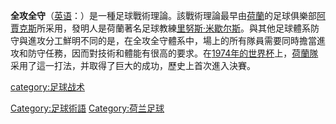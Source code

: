 {{Unreferenced|time=2014-06-05T13:28:42+00:00}}
{{noteTA
|G1 = 足球
|G2 = uefa
|1 = zh-hans:全攻全守;zh-hk:全能足球;zh-tw:全攻全守;
}}

'''全攻全守'''（[[英语|英语]]：{{lang|en|'''Total Football'''}}）是一種足球戰術理論。該戰術理論最早由[[荷蘭|荷蘭]]的足球俱樂部[[阿賈克斯足球俱樂部|阿賈克斯]]所采用，發明人是荷蘭著名足球教練[[里努斯·米歇尔斯|里努斯·米歇尔斯]]。與其他足球體系防守與進攻分工鮮明不同的是，在全攻全守體系中，場上的所有隊員需要同時擔當進攻和防守任務，因而對技術和體能有很高的要求。在[[1974年世界杯|1974年的世界杯]]上，[[荷蘭國家足球隊|荷蘭隊]]采用了這一打法，并取得了巨大的成功，歷史上首次進入決賽。

[[Category:足球術語|Category:足球術語]]
[[category:足球战术|category:足球战术]]
[[Category:荷兰足球|Category:荷兰足球]]